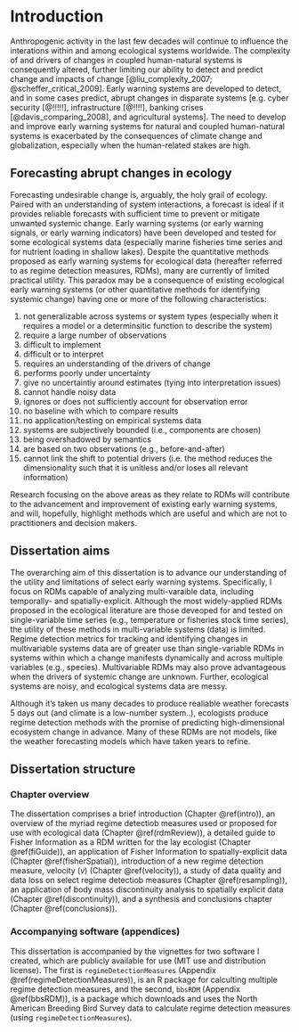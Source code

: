 # Introduction {#intro}

Anthropogenic activity in the last few decades will continue to influence the interations within and among ecological systems worldwide. The complexity of and drivers of changes in coupled human-natural systems is consequently altered, further limiting our ability to detect and predict change and impacts of change [@liu_complexity_2007; @scheffer_critical_2009]. Early warning systems are developed to detect,  and in some cases predict, abrupt changes in disparate systems [e.g. cyber security [@!!!!!], infrastructure [@!!!!], banking crises [@davis_comparing_2008], and agricultural systems]. The need to develop and improve early warning systems for natural and coupled human-natural systems is exacerbated by the consequences of climate change and globalization, especially when the human-related stakes are high. 

## Forecasting abrupt changes in ecology
Forecasting undesirable change is, arguably, the holy grail of ecology. Paired with an understanding of system interactions, a forecast is ideal if it provides reliable forecasts with sufficient time to prevent or mitigate unwanted systemic change. Early warning systems (or early warning signals, or early warning indicators) have been developed and tested for some ecological systems data (especially marine fisheries time series and for nutrient loading in shallow lakes). Despite the quantitative methods proposed as early warning systems for ecological data (hereafter referred to as regime detection measures, RDMs), many are currently of limited practical utility. This paradox may be a consequence of existing ecological early warning systems (or other quantitative methods for identifying systemic change)  having one or more of the following characteristics:

  1. not generalizable across systems or system types (especially when it requires a model or a determinsitic function to describe the system) 
  1. require a large number of observations
  1. difficult to implement
  1. difficult or to interpret 
  1. requires an understanding of the drivers of change
  1. performs poorly under uncertainty
  1. give no uncertaintiy around estimates (tying into interpretation issues)
  1. cannot handle noisy data
  1. ignores or does not sufficiently account for observation error
  1. no baseline with which to compare results
  1. no application/testing on empirical systems data
  1. systems are subjectively bounded (i.e., components are chosen)
  1. being overshadowed by semantics
  1. are based on two observations (e.g., before-and-after)
  1. cannot link the shift to potential drivers (i.e. the method reduces the dimensionality such that it is unitless and/or loses all relevant information)

Research focusing on the above areas as they relate to RDMs will contribute to the advancement and improvement of existing early warning systems, and will, hopefully, highlight methods which are useful and which are not to practitioners and decision makers. 

## Dissertation aims
The overarching aim of this dissertation is to advance our understanding of the utility and limitations of select early warning systems. Specifically, I focus on RDMs capable of analyzing multi-varaible data, including temporally- and spatially-explicit. Although the most widely-applied RDMs proposed in the ecological literature are those deveoped for and tested on single-variable time series (e.g., temperature or fisheries stock time series), the utility of these methods in multi-variable systems (data) is limited. Regime detection metrics for tracking and identifying changes in multivariable systems data are of greater use than single-variable RDMs in systems within which a change manifests dynamically and across multiple variables (e.g., species). Multivariable RDMs may also prove advantageous when the drivers of systemic change are unknown. Further, ecological systems are noisy, and ecological systems data are messy. 

Although it's taken us many decades to produce realiable weather forecasts 5 days out (and climate is a low-number system..), ecologists produce regime detection methods with the promise of predicting high-dimensional ecosystem change in advance. Many of these RDMs are not models, like the weather forecasting models which have taken years to refine. 

## Dissertation structure
### Chapter overview
The dissertation comprises a brief introduction (Chapter \@ref(intro)), an overview of the myriad regime detectiob measures used or proposed for use with ecological data (Chapter \@ref(rdmReview)), a detailed guide to Fisher Information as a RDM written for the lay ecologist (Chapter \@ref(fiGuide)), an application of Fisher Information to spatially-explicit data (Chapter \@ref(fisherSpatial)),  introduction of a new regime detection measure, velocity ($v$) (Chapter \@ref(velocity)), a study of data quality and data loss on select regime detectiob measures (Chapter \@ref(resampling)), an application of body mass discontinuity analysis to spatially explicit data (Chapter \@ref(discontinuity)), and a synthesis and conclusions chapter (Chapter \@ref(conclusions)). 


### Accompanying software (appendices)
This dissertation is accompanied by the vignettes for two software I created, which are publicly available for use (MIT use and distribution license). The first is `regimeDetectionMeasures` (Appendix \@ref(regimeDetectionMeasures)), is an R package for calculting multiple regime detection measures, and the second, `bbsRDM` (Appendix \@ref(bbsRDM)), is a package which downloads and uses the North American Breeding Bird Survey data to calculate regime detection measures (using `regimeDetectionMeasures`). 

